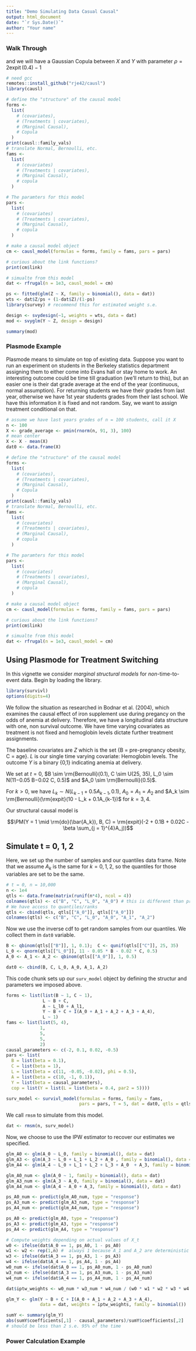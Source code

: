 ```yaml
---
title: "Demo Simulating Data Casual Causal"
output: html_document
date: "`r Sys.Date()`"
author: "Your name"
---
```


### Walk Through

\begin{align}
X &\sim N(0,1)\\
Z \mid X &\sim \rm{Bernoulli}(\operatorname{expit}(X))\\
Y_{Z} &\sim N(Z, 1)
\end{align}

and we will have a Gaussian Copula between $X$ and $Y$ with parameter
$\rho = 2\operatorname{expit}(0.4) - 1$

```r
# need gcc
remotes::install_github("rje42/causl")
library(causl)
```


```r
# define the "structure" of the causal model
forms <- 
  list(
    # (covariates),
    # (Treatments | covariates),
    # (Marginal Causal),
    # Copula
  )
print(causl::family_vals)
# translate Normal, Bernoulli, etc.
fams <- 
  list(
    # (covariates)
    # (Treatments | covariates),
    # (Marginal Causal),
    # copula
  )

# The paramters for this model
pars <- 
  list(
    # (covariates)
    # (Treatments | covariates),
    # (Marginal Causal),
    # copula
  )

# make a causal model object
cm <- causl_model(formulas = forms, family = fams, pars = pars)

# curious about the link functions?
print(cm$link)

# simualte from this model
dat <- rfrugal(n = 1e3, causl_model = cm)
```

```r
ps <- fitted(glm(Z ~ X, family = binomial(), data = dat))
wts <- dat$Z/ps + (1-dat$Z)/(1-ps)
library(survey) # recommend this for estimated weight s.e.

design <- svydesign(~1, weights = wts, data = dat)
mod <- svyglm(Y ~ Z, design = design)

summary(mod)
```



### Plasmode Example
Plasmode means to simulate on top of existing data. Suppose you want 
to run an experiment on students in the Berkeley statistics department assigning
them to either come into Evans hall or stay home to work. An interesting outcome could
be time till graduation (we'll return to this), but an easier one is their dat
grade average at the end of the year (continuous, normal assumption). For returning
students we have their grades from last year, otherwise we have 1st year students grades
from their last school. We have this information it is fixed and not random.
Say, we want to assign treatment conditional on that. 

```r
# assume we have last years grades of n = 100 students, call it X
n <- 100
X <- grade_average <- pmin(rnorm(n, 91, 3), 100)
# mean center
X <- X - mean(X)
dat0 <- data.frame(X)
```

```r
# define the "structure" of the causal model
forms <- 
  list(
    # (covariates),
    # (Treatments | covariates),
    # (Marginal Causal),
    # Copula
  )
print(causl::family_vals)
# translate Normal, Bernoulli, etc.
fams <- 
  list(
    # (covariates)
    # (Treatments | covariates),
    # (Marginal Causal),
    # copula
  )

# The paramters for this model
pars <- 
  list(
    # (covariates)
    # (Treatments | covariates),
    # (Marginal Causal),
    # copula
  )

# make a causal model object
cm <- causl_model(formulas = forms, family = fams, pars = pars)

# curious about the link functions?
print(cm$link)

# simualte from this model
dat <- rfrugal(n = 1e3, causl_model = cm)
```

## Using Plasmode for Treatment Switching


In this vignette we consider *marginal structural models* for *non*-time-to-event data. Begin by loading the library.

```r
library(survivl)
options(digits=4)
```

We follow the situation as researched in Bodnar et al. (2004), which examines the causal effect of iron supplement use during pregancy on the odds of anemia at delivery. Therefore, we have a longitudinal data structure with one, non survival outcome. We have time varying covariates as treatment is not fixed and hemoglobin levels dictate further treatment assignments.

The baseline covariates are $Z$ which is the set {B = pre-pregnancy obesity, C = age}. $L$ is our single time varying covariate: Hemoglobin levels. The outcome $Y$ is a binary {0,1} indicating anemia at delivery.

We set at $t = 0$, $B \sim \rm{Bernoulli}(0.1), C \sim U(25, 35), L_0 \sim N(11−0.05 B−0.02 C, 0.5)$ and $A_0 \sim \rm{Bernoulli}(0.5)$.

For $k > 0$, we have $L_k \sim N(L_{k−1} + 0.5 A_{k−1}, 0.1)$, $A_0 = A_1 = A_2$ and $A_k \sim \rm{Bernoulli}(\rm{expit}(10 - L_k + 0.1A_{k-1})$ for $k = 3,4$.

Our structural causal model is

$$\PM(Y = 1 \mid \rm{do}(\bar{A_k}), B, C) = \rm{expit}(-2 + 0.1B + 0.02C - \beta \sum_{j = 1}^{4}A_j))$$

## Simulate t = 0, 1, 2

Here, we set up the number of samples and our quantiles data frame. Note that we assume $A_k$ is the same for $k = 0,1,2$, so the quantiles for those variables are set to be the same.

```r
# t = 0, n = 10,000
n <- 1e4
qtls <- data.frame(matrix(runif(n*4), ncol = 4))
colnames(qtls) <- c("B", "C", "L_0", "A_0") # this is different than previous. 
# We have access to quantiles/ranks
qtls <- cbind(qtls, qtls[["A_0"]], qtls[["A_0"]])
colnames(qtls) <- c("B", "C", "L_0", "A_0", "A_1", "A_2")
```

Now we use the inverse cdf to get random samples from our quantiles. We collect them in `dat0` variable.

```r
B <- qbinom(qtls[["B"]], 1, 0.1);  C <- qunif(qtls[["C"]], 25, 35)
L_0 <- qnorm(qtls[["L_0"]], 11 - 0.05 * B - 0.02 * C, 0.5)
A_0 <- A_1 <- A_2 <- qbinom(qtls[["A_0"]], 1, 0.5)

dat0 <- cbind(B, C, L_0, A_0, A_1, A_2)

```

This code chunk sets up our `surv_model` object by defining the structur and parameters we imposed above.

```r
forms <- list(list(B ~ 1, C ~ 1),
              L ~ B + C,
              A ~ L_l0 + A_l1,
              Y ~ B + C + I(A_0 + A_1 + A_2 + A_3 + A_4),
              L ~ 1)
fams <- list(list(5, 4),
             1,
             5,
             5,
             2)
causal_parameters <- c(-2, 0.1, 0.02, -0.5)
pars <- list(
  B = list(beta = 0.1), 
  C = list(beta = 1),
  L = list(beta = c(11, -0.05, -0.02), phi = 0.5),
  A = list(beta = c(10, -1, 0.1)),
  Y = list(beta = causal_parameters),
  cop = list(Y = list(L = list(beta = 0.4, par2 = 5))))

surv_model <- survivl_model(formulas = forms, family = fams,
                            pars = pars, T = 5, dat = dat0, qtls = qtls)
```

We call `rmsm` to simulate from this model.

```r
dat <- rmsm(n, surv_model)
```

Now, we choose to use the IPW estimator to recover our estimates we specified.

```r

glm_A0 <- glm(A_0 ~ L_0, family = binomial(), data = dat)
glm_A3 <- glm(A_3 ~ L_0 + L_1 + L_2 + A_0 , family = binomial(), data = dat)
glm_A4 <- glm(A_4 ~ L_0 + L_1 + L_2 + L_3 + A_0  + A_3, family = binomial(), data = dat)

glm_A0_num <- glm(A_0 ~ 1, family = binomial(), data = dat)
glm_A3_num <- glm(A_3 ~ A_0, family = binomial(), data = dat)
glm_A4_num <- glm(A_4 ~ A_0 + A_3, family = binomial(), data = dat)

ps_A0_num <- predict(glm_A0_num, type = "response")
ps_A3_num <- predict(glm_A3_num, type = "response")
ps_A4_num <- predict(glm_A4_num, type = "response")

ps_A0 <- predict(glm_A0, type = "response")
ps_A3 <- predict(glm_A3, type = "response")
ps_A4 <- predict(glm_A4, type = "response")

# Compute weights depending on actual values of X_t
w0 <- ifelse(dat$A_0 == 1, ps_A0, 1 - ps_A0)
w1 <- w2 <- rep(1,n) #  always 1 because A_1 and A_2 are deterministic conditional on A_0
w3 <- ifelse(dat$A_3 == 1, ps_A3, 1 - ps_A3)
w4 <- ifelse(dat$A_4 == 1, ps_A4, 1 - ps_A4)
w0_num <- ifelse(dat$A_0 == 1, ps_A0_num, 1 - ps_A0_num)
w3_num <- ifelse(dat$A_3 == 1, ps_A3_num, 1 - ps_A3_num)
w4_num <- ifelse(dat$A_4 == 1, ps_A4_num, 1 - ps_A4_num)

dat$iptw_weights <- w0_num * w3_num * w4_num / (w0 * w1 * w2 * w3 * w4 )

glm_Y <- glm(Y ~ B + C + I(A_0 + A_1 + A_2 + A_3 + A_4), 
             data = dat, weights = iptw_weights, family = binomial())
```

```r
sumY <- summary(glm_Y)
abs(sumY$coefficients[,1] - causal_parameters)/sumY$coefficients[,2]
# should be less than 2 s.e. 95% of the time
```






### Power Calculation Example
